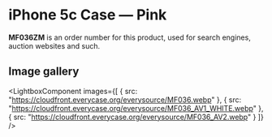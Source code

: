 
# iPhone 5c Case — Pink

<Callout type='info' emoji='👉🏻'>**MF036ZM** is an order number for this product, used for search engines, auction websites and such.</Callout>

## Image gallery

<LightboxComponent
    images={[
      {
        src: "https://cloudfront.everycase.org/everysource/MF036.webp"
      },
      {
        src: "https://cloudfront.everycase.org/everysource/MF036_AV1_WHITE.webp"
      },
      {
        src: "https://cloudfront.everycase.org/everysource/MF036_AV2.webp"
      }
    ]}
  />
